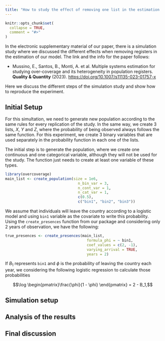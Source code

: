 ```yaml
---
title: "How to study the effect of removing one list in the estimation of over-coverage"
---
```


```r
knitr::opts_chunk$set(
  collapse = TRUE,
  comment = "#>"
)
```


In the electronic supplementary material of our paper, there is a simulation study where we discussed the different effects when removing registers in the estimation of our model. The link and the info for the paper follows:

- Mussino, E., Santos, B., Monti, A. et al. Multiple systems estimation
  for studying over-coverage and its heterogeneity in population
  registers. **Quality & Quantity** (2023).
  <https://doi.org/10.1007/s11135-023-01757-x>

Here we discuss the different steps of the simulation study and show how to reproduce the experiment. 

## Initial Setup 

For this simultation, we need to generate new population according to the same rules for every replication of the study. In the same way, we create 3 lists, $X$, $Y$ and $Z$, where the probability of being observed always follows the same function. For this experiment, we create 3 binary variables that are used separately in the probability function in each one of the lists.

The initial step is to generate the population, where we create one continuous and one categorical variable, although they will not be used for the study. The function just needs to create at least one variable of these types.

```r
library(overcoverage)
main_list <- create_population(size = 1e6,
                                 n_bin_var = 3, 
                                 n_cont_var = 1,
                                 n_cat_var = 1,
                                 c(0.5), 
                                 c("bin1", "bin2", "bin3"))
```

We assume that individuals will leave the country according to a logistic model and using `bin1` variable as the covariate to write this probability. Using the `create_presences` function from our package and considering only 2 years of observation, we have the following:

```r
true_presences <- create_presences(main_list, 
                                     formula_phi = ~ bin1,
                                     coef_values = c(2, -1),
                                     varying_arrival = TRUE,
                                     years = 2)
```

If $B_1$ represents `bin1` and $\phi$ is the probability of leaving the country each year, we considering the following logistic regression to calculate those probabilities

$$\log \begin{pmatrix}\frac{\phi}{1 - \phi} \end{pmatrix} = 2 - B_1,$$


## Simulation setup

## Analysis of the results

## Final discussion

